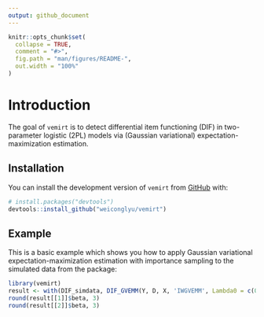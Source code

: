 ```yaml
---
output: github_document
---
```


<!-- README.md is generated from README.Rmd. Please edit that file -->

```r
knitr::opts_chunk$set(
  collapse = TRUE,
  comment = "#>",
  fig.path = "man/figures/README-",
  out.width = "100%"
)
```

# Introduction

The goal of `vemirt` is to detect differential item functioning (DIF) in two-parameter logistic (2PL) models via (Gaussian variational) expectation-maximization estimation.

## Installation

You can install the development version of `vemirt` from [GitHub](https://github.com/) with:

``` r
# install.packages("devtools")
devtools::install_github("weiconglyu/vemirt")
```

## Example

This is a basic example which shows you how to apply Gaussian variational expectation-maximization estimation with importance sampling to the simulated data from the package:

```r
library(vemirt)
result <- with(DIF_simdata, DIF_GVEMM(Y, D, X, 'IWGVEMM', Lambda0 = c(0.3, 0.5)))
round(result[[1]]$beta, 3)
round(result[[2]]$beta, 3)
```

